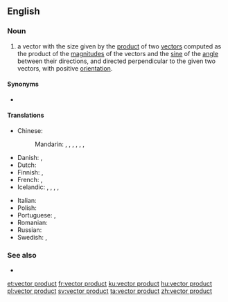 ==English==
{{wikipedia}}

===Noun===
{{en-noun|head=[[vector]] [[product]]}}

# {{lb|en|vector}} a vector with the size given by the [[product]] of two [[vector]]s computed as the product of the [[magnitude]]s of the vectors and the [[sine]] of the [[angle]] between their directions, and directed perpendicular to the given two vectors, with positive [[orientation]].

====Synonyms====
* {{l|en|cross product}}

====Translations====
{{trans-top|vector with size given by the product of two vectors}}
* Chinese:
*: Mandarin: {{t|cmn|向量積|sc=Hani}}, {{t|cmn|向量积|tr=xiàngliàngjī|sc=Hani}}, {{t|cmn|矢量積|sc=Hani}}, {{t|cmn|矢量积|tr=shǐliàngjī|sc=Hani}}, {{t|cmn|矢積|sc=Hani}}, {{t+|cmn|矢积|tr=shǐjī|sc=Hani}}, {{t|cmn|矢值|tr=shǐzhí|sc=Hani}}
* Danish: {{t|da|vektorprodukt|n}}, {{t|da|krydsprodukt|n}}
* Dutch: {{t|nl|kruisproduct|n}}
* Finnish: {{t|fi|vektoritulo}}, {{t|fi|ristitulo}}
* French: {{t|fr|produit vectoriel|m}}, {{t|fr|produit extérieur|m}}
* Icelandic: {{t|is|krossfeldi|n}}, {{t|is|krossmargfeldi|n}}, {{t|is|vigurfeldi|n}}, {{t|is|vigurmargfeldi|n}}, {{t|is|vektormargfeldi|n}}
{{trans-mid}}
* Italian: {{t+|it|prodotto vettoriale|m}}
* Polish: {{t|pl|iloczyn wektorowy|m}}
* Portuguese: {{t|pt|[[produto]] [[vectorial]]|m}}, {{t|pt|produto externo|m}}
* Romanian: {{t|ro|produs vectorial|n}}
* Russian: {{t|ru|ве́кторное произведе́ние|n}}
* Swedish: {{t+|sv|vektorprodukt|c}}, {{t+|sv|kryssprodukt|c}}
{{trans-bottom}}

===See also===
* {{l|en|scalar product}}

[[et:vector product]]
[[fr:vector product]]
[[ku:vector product]]
[[hu:vector product]]
[[pl:vector product]]
[[sv:vector product]]
[[ta:vector product]]
[[zh:vector product]]